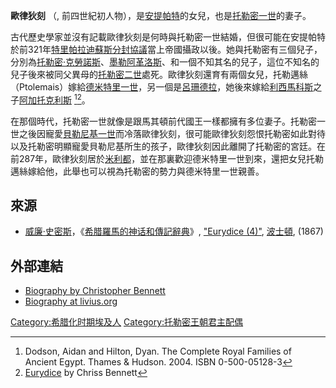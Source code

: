 '''歐律狄刻''' （{{lang-grc|Εὐρυδίκη}}, 前四世紀初人物），是[[安提帕特|安提帕特]]的女兒，也是[[托勒密一世|托勒密一世]]的妻子。

古代歷史學家並沒有記載歐律狄刻是何時與托勒密一世結婚，但很可能在安提帕特於前321年[[特里帕拉迪蘇斯分封協議|特里帕拉迪蘇斯分封協議]]當上帝國攝政以後。她與托勒密有三個兒子，分別為[[托勒密·克勞諾斯|托勒密·克勞諾斯]]、[[墨勒阿革洛斯_(國王)|墨勒阿革洛斯]]、和一個不知其名的兒子，這位不知名的兒子後來被同父異母的[[托勒密二世|托勒密二世]]處死{{r|paus_1.7}}。歐律狄刻還育有兩個女兒，托勒邁絲（Ptolemais）嫁給[[德米特里一世_(馬其頓)|德米特里一世]]{{r|plut1_32_46}}，另一個是[[呂珊德拉|呂珊德拉]]，她後來嫁給[[利西馬科斯|利西馬科斯]]之子[[阿加托克利斯_(利西馬科斯之子)|阿加托克利斯]]{{r|paus_1.9}} <ref>Dodson, Aidan and Hilton, Dyan. The Complete Royal Families of Ancient Egypt. Thames & Hudson. 2004. ISBN 0-500-05128-3</ref><ref>[http://www.tyndalehouse.com/Egypt/ptolemies/eurydice_fr.htm Eurydice] {{Wayback|url=http://www.tyndalehouse.com/Egypt/ptolemies/eurydice_fr.htm |date=20110716100957 }} by Chriss Bennett</ref>。

在那個時代，托勒密一世就像是跟馬其頓前代國王一樣都擁有多位妻子。托勒密一世之後因寵愛[[貝勒尼基一世|貝勒尼基一世]]而冷落歐律狄刻{{r|plut2_4}}，很可能歐律狄刻怨恨托勒密如此對待以及托勒密明顯寵愛貝勒尼基所生的孩子，歐律狄刻因此離開了托勒密的宮廷。在前287年，歐律狄刻居於[[米利都|米利都]]，並在那裏歡迎德米特里一世到來，還把女兒托勒邁絲嫁給他，此舉也可以視為托勒密的勢力與德米特里一世親善{{r|plut1_46}}。

==來源==
{{reflist|refs=
<ref name=paus_1.7>[[保薩尼亞斯_(地理學家)|保薩尼亞斯]], ''Description of Greece'', [http://www.perseus.tufts.edu/cgi-bin/ptext?lookup=Paus.+1.7.1 i. 7];</ref>
<ref name=plut1_32_46>[[普魯塔克|普魯塔克]], ''[[希臘羅馬名人傳|希臘羅馬名人傳]]'', "Demetrius", [http://www.attalus.org/old/demetrius2.html#32 32], [http://www.attalus.org/old/demetrius2.html#46 46]</ref>
<ref name=paus_1.9>保薩尼亞斯, [http://www.perseus.tufts.edu/cgi-bin/ptext?lookup=Paus.+1.9.1 i. 9]</ref>
<ref name=plut2_4>普魯塔克, "Pyrrhus", [http://penelope.uchicago.edu/Thayer/E/Roman/Texts/Plutarch/Lives/Pyrrhus*.html#4 4]</ref>
<ref name=plut1_46>普魯塔克., "Demetrius", [http://www.attalus.org/old/demetrius2.html#46 46]</ref>
}}
*[[威廉·史密斯_(辭典編纂者)|威廉·史密斯]]，《[[希腊羅馬的神话和傳記辭典|希腊羅馬的神话和傳記辭典]]》, [http://www.ancientlibrary.com/smith-bio/1218.html "Eurydice (4)"]{{Wayback|url=http://www.ancientlibrary.com/smith-bio/1218.html |date=20060101080638 }}, [[波士頓|波士頓]], (1867)

==外部連結==
* [https://web.archive.org/web/20090622161148/http://www.tyndale.cam.ac.uk/Egypt/ptolemies/eurydice.htm#Eurydice Biography by Christopher Bennett]
* [http://www.livius.org/es-ez/eurydice/eurydice.html Biography at livius.org] {{Wayback|url=http://www.livius.org/es-ez/eurydice/eurydice.html |date=20130525033935 }}

[[Category:希腊化时期埃及人|Category:希腊化时期埃及人]]
[[Category:托勒密王朝君主配偶|Category:托勒密王朝君主配偶]]